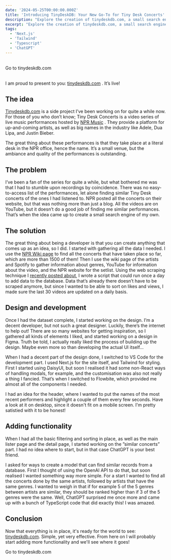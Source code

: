```yaml
---
date: '2024-05-25T00:00:00.000Z'
title: 'Introducing TinyDeskDB: Your New Go-To for Tiny Desk Concerts'
description: "Explore the creation of tinydeskdb.com, a small search engine for NPR's Tiny Desk Concerts. Discover how I gathered data, designed the interface, and implemented features to help fans easily find and enjoy their favorite performances. Learn about the tools and techniques I used, from web scraping to leveraging ChatGPT for recommendations."
excerpt: "Explore the creation of tinydeskdb.com, a small search engine for NPR's Tiny Desk Concerts. Discover how I gathered data, designed the interface, and implemented features to help fans easily find and enjoy their favorite performances."
tags:
  - 'Next.js'
  - 'Tailwind'
  - 'Typescript'
  - 'ChatGPT'
---
```


<CdnVideo src="https://iframe.mediadelivery.net/embed/246141/1267ca76-4355-4bef-9ffc-a20b4124c008?autoplay=true&loop=true&muted=true&preload=true&responsive=true" />

<br />
<DemoButton to="https://www.tinydeskdb.com">Go to tinydeskdb.com</DemoButton>

<br />I am proud to present to you: <a href="https://www.tinydeskdb.com" target="_blank" rel="noopener noreferrer">tinydeskdb.com</a>
. It’s live!

## The idea

<a href="https://www.tinydeskdb.com" target="_blank" rel="noopener noreferrer">Tinydeskdb.com</a> is a side project I’ve been working on for quite a while now. For those of you who don’t know; Tiny Desk Concerts is a video series of live
music performances hosted by <a href="https://www.npr.org/music" target="_blank" rel="noopener noreferrer">NPR Music</a>
. They provide a platform for up-and-coming artists, as well as big names in the industry like Adele, Dua Lipa, and Justin Bieber.

The great thing about these performances is that they take place at a literal desk in the NPR office, hence the name. It’s a small venue, but the ambiance and quality of the performances is outstanding.

## The problem

I’ve been a fan of the series for quite a while, but what bothered me was that I had to stumble upon recordings by coincidence. There was no easy-to-access list of the performances, let alone finding similar Tiny Desk concerts of the ones I had listened to. NPR posted all the concerts on their website, but that was nothing more than just a blog. All the videos are on YouTube, but it doesn’t do a good job of finding me similar performances. That’s when the idea came up to create a small search engine of my own.

## The solution

The great thing about being a developer is that you can create anything that comes up as an idea, so I did. I started with gathering all the data I needed. I use the <a href="https://en.wikipedia.org/wiki/List_of_Tiny_Desk_Concerts" target="_blank" rel="noopener noreferrer">NPR Wiki page</a> to find all the concerts that have taken place so far, which are more than 1500 of them! Then I use the wiki page of the artists and Spotify to gather information about genres, YouTube for information about the video, and the NPR website for the setlist. Using the web scraping technique I <a href="https://www.marcveens.nl/posts/scheduled-web-scraping-made-easy-using-playwright-with-github-actions" target="_blank" rel="noopener noreferrer">recently posted about</a>, I wrote a script that could run once a day to add data to the database. Data that’s already there doesn’t have to be scraped anymore, but since I wanted to be able to sort on likes and views, I made sure the last 30 videos are updated on a daily basis.

## Design and development

Once I had the dataset complete, I started working on the design. I’m a decent developer, but not such a great designer. Luckily, there’s the internet to help out! There are so many websites for getting inspiration, so I gathered all kinds of elements I liked, and started working on a design in Figma. Truth be told, I actually really liked the process of building up the design. Maybe even more so than developing the actual UI itself…

When I had a decent part of the design done, I switched to VS Code for the development part. I used Next.js for the site itself, and Tailwind for styling. First I started using DaisyUI, but soon I realised it had some non-React ways of handling modals, for example, and the customisation was also not really a thing I fancied. That’s when I switched to Flowbite, which provided me almost all of the components I needed.

I had an idea for the header, where I wanted to put the names of the most recent performers and highlight a couple of them every few seconds. Have a look at it on desktop, since it doesn't fit on a mobile screen. I'm pretty satistied with it to be honest!

## Adding functionality

When I had all the basic filtering and sorting in place, as well as the main lister page and the detail page, I started working on the ”similar concerts” part. I had no idea where to start, but in that case ChatGPT is your best friend.

I asked for ways to create a model that can find similar records from a database. First I thought of using the OpenAI API to do that, but soon realised I wanted something way more simple. For a start I wanted to find all the concerts done by the same artists, followed by artists that have the same genres. I wanted to weigh in that if for example 5 of the 5 genres between artists are similar, they should be ranked higher than if 3 of the 5 genres were the same. Well, ChatGPT surprised me once more and came up with a bunch of TypeScript code that did exactly this! I was amazed.

## Conclusion

Now that everything is in place, it's ready for the world to see: <a href="https://www.tinydeskdb.com" target="_blank" rel="noopener noreferrer">tinydeskdb.com</a>. Simple, yet very effective. From here on I will probably start adding more functionality and we'll see where it goes!

<DemoButton to="https://www.tinydeskdb.com">Go to tinydeskdb.com</DemoButton>

